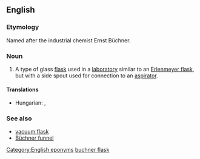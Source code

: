 ==English==
{{wikipedia}}

===Etymology===
Named after the industrial chemist Ernst Büchner.

===Noun===
{{en-noun|sg=[[Büchner]] [[flask]]}}

# {{context|chemistry}} A type of glass [[flask]] used in a [[laboratory]] similar to an [[Erlenmeyer flask]], but with a side spout used for connection to an [[aspirator]].

====Translations====
{{trans-top|a laboratory flask}}
* Hungarian: {{t|hu|szívópalack}}, {{t|hu|Büchner-palack}}
{{trans-mid}}
{{trans-bottom}}

===See also===
* [[vacuum flask]]
* [[Büchner funnel]]

[[Category:English eponyms]]
[[Category:English words spelled with diacritics|buchner flask]]